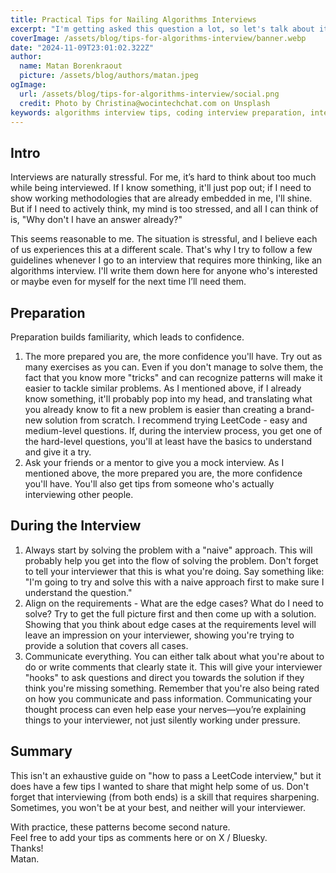 ```yaml
---
title: Practical Tips for Nailing Algorithms Interviews
excerpt: "I'm getting asked this question a lot, so let's talk about it - what can we do to get better at the LeetCode kind of interview"
coverImage: /assets/blog/tips-for-algorithms-interview/banner.webp
date: "2024-11-09T23:01:02.322Z"
author:
  name: Matan Borenkraout
  picture: /assets/blog/authors/matan.jpeg
ogImage:
  url: /assets/blog/tips-for-algorithms-interview/social.png
  credit: Photo by Christina@wocintechchat.com on Unsplash
keywords: algorithms interview tips, coding interview preparation, interview stress management, mock interviews, technical interview advice, LeetCode practice, problem-solving strategies, algorithms interview guide, coding interview patterns, algorithmic thinking, edge cases in coding interviews, communication in technical interviews, interview preparation tips, debugging interview nerves, coding interview confidence
---
```


## Intro

Interviews are naturally stressful. For me, it’s hard to think about too much while being interviewed. If I know something, it'll just pop out; if I need to show working methodologies that are already embedded in me, I'll shine. But if I need to actively think, my mind is too stressed, and all I can think of is, "Why don't I have an answer already?"

This seems reasonable to me. The situation is stressful, and I believe each of us experiences this at a different scale. That's why I try to follow a few guidelines whenever I go to an interview that requires more thinking, like an algorithms interview. I'll write them down here for anyone who's interested or maybe even for myself for the next time I’ll need them.

## Preparation

Preparation builds familiarity, which leads to confidence.

1. The more prepared you are, the more confidence you'll have. Try out as many exercises as you can. Even if you don't manage to solve them, the fact that you know more "tricks" and can recognize patterns will make it easier to tackle similar problems. As I mentioned above, if I already know something, it'll probably pop into my head, and translating what you already know to fit a new problem is easier than creating a brand-new solution from scratch. I recommend trying LeetCode - easy and medium-level questions. If, during the interview process, you get one of the hard-level questions, you'll at least have the basics to understand and give it a try.
2. Ask your friends or a mentor to give you a mock interview. As I mentioned above, the more prepared you are, the more confidence you'll have. You'll also get tips from someone who's actually interviewing other people.

## During the Interview

1. Always start by solving the problem with a "naive" approach. This will probably help you get into the flow of solving the problem. Don't forget to tell your interviewer that this is what you're doing. Say something like: "I'm going to try and solve this with a naive approach first to make sure I understand the question."
2. Align on the requirements - What are the edge cases? What do I need to solve? Try to get the full picture first and then come up with a solution. Showing that you think about edge cases at the requirements level will leave an impression on your interviewer, showing you're trying to provide a solution that covers all cases.
3. Communicate everything. You can either talk about what you're about to do or write comments that clearly state it. This will give your interviewer "hooks" to ask questions and direct you towards the solution if they think you're missing something. Remember that you're also being rated on how you communicate and pass information. Communicating your thought process can even help ease your nerves—you’re explaining things to your interviewer, not just silently working under pressure.

## Summary

This isn't an exhaustive guide on "how to pass a LeetCode interview," but it does have a few tips I wanted to share that might help some of us. Don't forget that interviewing (from both ends) is a skill that requires sharpening. Sometimes, you won't be at your best, and neither will your interviewer.

With practice, these patterns become second nature.  
Feel free to add your tips as comments here or on X / Bluesky.  
Thanks!  
Matan.
